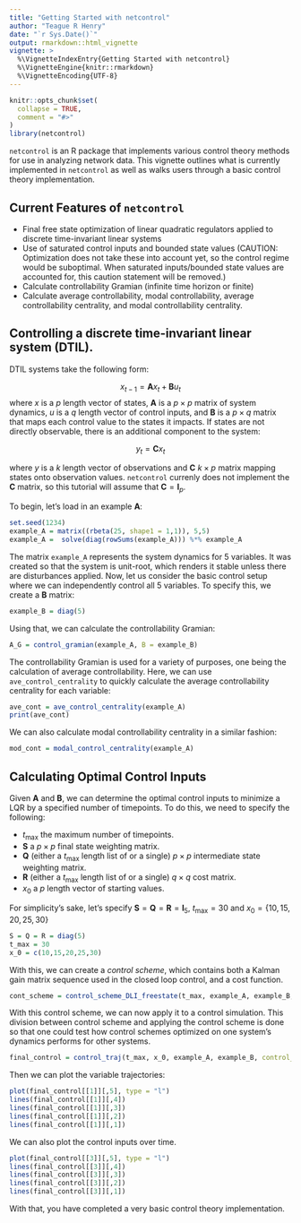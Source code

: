 ```yaml
---
title: "Getting Started with netcontrol"
author: "Teague R Henry"
date: "`r Sys.Date()`"
output: rmarkdown::html_vignette
vignette: >
  %\VignetteIndexEntry{Getting Started with netcontrol}
  %\VignetteEngine{knitr::rmarkdown}
  %\VignetteEncoding{UTF-8}
---
```


```r
knitr::opts_chunk$set(
  collapse = TRUE,
  comment = "#>"
)
library(netcontrol)
```


`netcontrol` is an R package that implements various control theory methods for use in analyzing network data. This vignette outlines what is currently implemented in `netcontrol` as well as walks users through a basic control theory implementation.

## Current Features of `netcontrol`

- Final free state optimization of linear quadratic regulators applied to discrete time-invariant linear systems
- Use of saturated control inputs and bounded state values (CAUTION: Optimization does not take these into account yet, so the control regime would be suboptimal. When saturated inputs/bounded state values are accounted for, this caution statement will be removed.)
- Calculate controllability Gramian (infinite time horizon or finite)
- Calculate average controllability, modal controllability, average controllability centrality, and modal controllability centrality.


## Controlling a discrete time-invariant linear system (DTIL).

DTIL systems take the following form:

$$ x_{t-1} = \mathbf{A}x_t + \mathbf{B}u_t  $$
where $x$ is a $p$ length vector of states, $\mathbf{A}$ is a $p \times p$ matrix of system dynamics, $u$ is a $q$ length vector of control inputs, and $\mathbf{B}$ is a $p \times q$ matrix that maps each control value to the states it impacts. If states are not directly observable, there is an additional component to the system:

$$y_t = \mathbf{C}x_t$$

where $y$ is a $k$ length vector of observations and $\mathbf{C}$ $k \times p$ matrix mapping states onto observation values. `netcontrol` currenly does not implement the $\mathbf{C}$ matrix, so this tutorial will assume that $\mathbf{C} = \mathbf{I}_p$.

To begin, let's load in an example $\mathbf{A}$:

```r
set.seed(1234)
example_A = matrix((rbeta(25, shape1 = 1,1)), 5,5)
example_A =  solve(diag(rowSums(example_A))) %*% example_A
```

The matrix `example_A` represents the system dynamics for 5 variables. It was created so that the system is unit-root, which renders it stable unless there are disturbances applied. Now, let us consider the basic control setup where we can independently control all 5 variables. To specify this, we create a $\mathbf{B}$ matrix:

```r

example_B = diag(5)
```

Using that, we can calculate the controllability Gramian:

```r
A_G = control_gramian(example_A, B = example_B)

```

The controllability Gramian is used for a variety of purposes, one being the calculation of average controllability. Here, we can use `ave_control_centrality` to quickly calculate the average controllability centrality for each variable:

```r

ave_cont = ave_control_centrality(example_A)
print(ave_cont)

```

We can also calculate modal controllability centrality in a similar fashion:

```r
mod_cont = modal_control_centrality(example_A)

```


## Calculating Optimal Control Inputs

Given $\mathbf{A}$ and $\mathbf{B}$, we can determine the optimal control inputs to minimize a LQR by a specified number of timepoints. To do this, we need to specify the following:

- $t_\text{max}$ the maximum number of timepoints.
- $\mathbf{S}$ a $p \times p$ final state weighting matrix.
- $\mathbf{Q}$ (either a $t_\text{max}$ length list of or a single) $p \times p$ intermediate state weighting matrix.
- $\mathbf{R}$ (either a $t_\text{max}$ length list of or a single) $q \times q$ cost matrix.
- $x_0$ a $p$ length vector of starting values.

For simplicity's sake, let's specify $\mathbf{S} = \mathbf{Q} = \mathbf{R} = \mathbf{I}_5$, $t_\text{max} = 30$ and $x_0 = \{10, 15, 20, 25, 30\}$

```r
S = Q = R = diag(5)
t_max = 30
x_0 = c(10,15,20,25,30)
```

With this, we can create a _control scheme_, which contains both a Kalman gain matrix sequence used in the closed loop control, and a cost function.

```r

cont_scheme = control_scheme_DLI_freestate(t_max, example_A, example_B, S = S, Q_seq = Q, R_seq = R)

```


With this control scheme, we can now apply it to a control simulation. This division between control scheme and applying the control scheme is done so that one could test how control schemes optimized on one system's dynamics performs for other systems.

```r

final_control = control_traj(t_max, x_0, example_A, example_B, control_scheme = cont_scheme)

```

Then we can plot the variable trajectories:

```r
plot(final_control[[1]][,5], type = "l")
lines(final_control[[1]][,4])
lines(final_control[[1]][,3])
lines(final_control[[1]][,2])
lines(final_control[[1]][,1])

```

We can also plot the control inputs over time.

```r
plot(final_control[[3]][,5], type = "l")
lines(final_control[[3]][,4])
lines(final_control[[3]][,3])
lines(final_control[[3]][,2])
lines(final_control[[3]][,1])

```

With that, you have completed a very basic control theory implementation.
